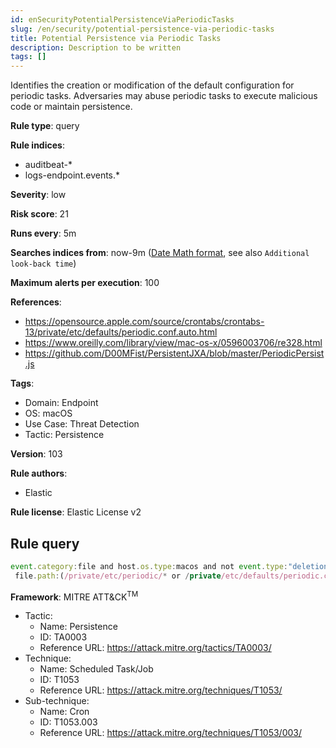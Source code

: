 ```yaml
---
id: enSecurityPotentialPersistenceViaPeriodicTasks
slug: /en/security/potential-persistence-via-periodic-tasks
title: Potential Persistence via Periodic Tasks
description: Description to be written
tags: []
---
```


<div id="potential-persistence-via-periodic-tasks"></div>

Identifies the creation or modification of the default configuration for periodic tasks. Adversaries may abuse periodic tasks to execute malicious code or maintain persistence.

**Rule type**: query

**Rule indices**: 

* auditbeat-*
* logs-endpoint.events.*

**Severity**: low

**Risk score**: 21

**Runs every**: 5m

**Searches indices from**: now-9m ([Date Math format](((ref))/common-options.html#date-math), see also <DocLink id="enSecurityRulesUiCreate" section="set-the-rules-schedule">`Additional look-back time`</DocLink>)

**Maximum alerts per execution**: 100

**References**: 

* https://opensource.apple.com/source/crontabs/crontabs-13/private/etc/defaults/periodic.conf.auto.html
* https://www.oreilly.com/library/view/mac-os-x/0596003706/re328.html
* https://github.com/D00MFist/PersistentJXA/blob/master/PeriodicPersist.js

**Tags**: 

* Domain: Endpoint
* OS: macOS
* Use Case: Threat Detection
* Tactic: Persistence

**Version**: 103

**Rule authors**: 

* Elastic

**Rule license**: Elastic License v2

## Rule query

```js
event.category:file and host.os.type:macos and not event.type:"deletion" and
 file.path:(/private/etc/periodic/* or /private/etc/defaults/periodic.conf or /private/etc/periodic.conf)

```

**Framework**: MITRE ATT&CK<sup>TM</sup>

* Tactic:
    * Name: Persistence
    * ID: TA0003
    * Reference URL: https://attack.mitre.org/tactics/TA0003/
* Technique:
    * Name: Scheduled Task/Job
    * ID: T1053
    * Reference URL: https://attack.mitre.org/techniques/T1053/
* Sub-technique:
    * Name: Cron
    * ID: T1053.003
    * Reference URL: https://attack.mitre.org/techniques/T1053/003/

